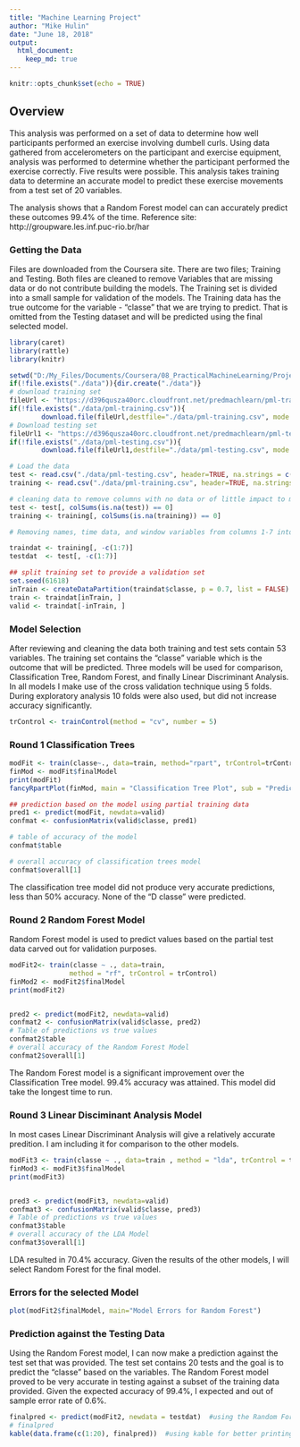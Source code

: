 ```yaml
---
title: "Machine Learning Project"
author: "Mike Hulin"
date: "June 18, 2018"
output: 
  html_document:
    keep_md: true
---
```


```r
knitr::opts_chunk$set(echo = TRUE)
```


## Overview
This analysis was performed on a set of data to determine how well participants performed an exercise involving dumbell curls.  Using data gathered from accelerometers on the participant and exercise equipment, analysis was performed to determine whether the participant performed the exercise correctly.  Five results were possible.  This analysis takes training data to determine an accurate model to predict these exercise movements from a test set of 20 variables.

The analysis shows that a Random Forest model can can accurately predict these outcomes 99.4% of the time.
Reference site: http://groupware.les.inf.puc-rio.br/har 

### Getting the Data

Files are downloaded from the Coursera site.  There are two files; Training and Testing.  Both files are cleaned to remove
Variables that are missing data or do not contribute building the models.  The Training set is divided into a small sample for validation of the models.  The Training data has the true outcome for the variable - "classe" that we are trying to predict.  That is omitted from the Testing dataset and will be predicted using the final selected model.

```r
library(caret)
library(rattle)
library(knitr)

setwd("D:/My_Files/Documents/Coursera/08_PracticalMachineLearning/Project/")
if(!file.exists("./data")){dir.create("./data")}
# download training set
fileUrl <- "https://d396qusza40orc.cloudfront.net/predmachlearn/pml-training.csv"
if(!file.exists("./data/pml-training.csv")){
        download.file(fileUrl,destfile="./data/pml-training.csv", mode = "wb")}
# Download testing set
fileUrl1 <- "https://d396qusza40orc.cloudfront.net/predmachlearn/pml-testing.csv"
if(!file.exists("./data/pml-testing.csv")){
        download.file(fileUrl1,destfile="./data/pml-testing.csv", mode = "wb")}

# Load the data
test <- read.csv("./data/pml-testing.csv", header=TRUE, na.strings = c("NA", ""))
training <- read.csv("./data/pml-training.csv", header=TRUE, na.strings = c("NA", ""))

# cleaning data to remove columns with no data or of little impact to model creation
test <- test[, colSums(is.na(test)) == 0]
training <- training[, colSums(is.na(training)) == 0]

# Removing names, time data, and window variables from columns 1-7 into working data sets

traindat <- training[, -c(1:7)] 
testdat  <- test[, -c(1:7)]

## split training set to provide a validation set
set.seed(61618) 
inTrain <- createDataPartition(traindat$classe, p = 0.7, list = FALSE)
train <- traindat[inTrain, ]
valid <- traindat[-inTrain, ]

```


### Model Selection

After reviewing and cleaning the data both training and test sets contain 53 variables.  The training set contains the "classe" variable which is the outcome that will be predicted.  Three models will be used for comparison, Classification Tree, Random Forest, and finally Linear Discriminant Analysis.  In all models I make use of the cross validation technique using 5 folds.  During exploratory analysis 10 folds were also used, but did not increase accuracy significantly.

```r

trControl <- trainControl(method = "cv", number = 5)
```

### Round 1 Classification Trees
```r

modFit <- train(classe~., data=train, method="rpart", trControl=trControl)
finMod <- modFit$finalModel
print(modFit)
fancyRpartPlot(finMod, main = "Classification Tree Plot", sub = "Predicted Exercise Outcomes")  ## Print the tree

## prediction based on the model using partial training data
pred1 <- predict(modFit, newdata=valid)
confmat <- confusionMatrix(valid$classe, pred1)

# table of accuracy of the model
confmat$table

# overall accuracy of classification trees model
confmat$overall[1]

```

The classification tree model did not produce very accurate predictions, less than 50% accuracy.  None of the "D classe" were predicted.


### Round 2 Random Forest Model

Random Forest model is used to predict values based on the partial test data carved out for validation purposes.
```r
modFit2<- train(classe ~ ., data=train,  
               method = "rf", trControl = trControl)
finMod2 <- modFit2$finalModel
print(modFit2)


pred2 <- predict(modFit2, newdata=valid)
confmat2 <- confusionMatrix(valid$classe, pred2)
# Table of predictions vs true values
confmat2$table
# overall accuracy of the Random Forest Model
confmat2$overall[1]
```

The Random Forest model is a significant improvement over the Classification Tree model.  99.4% accuracy was attained.  This model did take the longest time to run.

### Round 3 Linear Disciminant Analysis Model

In most cases Linear Discriminant Analysis will give a relatively accurate predition.  I am including it for comparison to the other models.

```r
modFit3 <- train(classe ~ ., data=train , method = "lda", trControl = trControl)
finMod3 <- modFit3$finalModel
print(modFit3)


pred3 <- predict(modFit3, newdata=valid)
confmat3 <- confusionMatrix(valid$classe, pred3)
# Table of predictions vs true values
confmat3$table
# overall accuracy of the LDA Model
confmat3$overall[1]
```

LDA resulted in 70.4% accuracy.  Given the results of the other models, I will select Random Forest for the final model.

### Errors for the selected Model

```r
plot(modFit2$finalModel, main="Model Errors for Random Forest")
```

### Prediction against the Testing Data

Using the Random Forest model, I can now make a prediction against the test set that was provided.  The test set contains 20 tests and the goal is to predict the "classe" based on the variables.  The Random Forest model proved to be very accurate in testing against a subset of the training data provided.   Given the expected accuracy of 99.4%, I expected and out of sample error rate of 0.6%.  
```r
finalpred <- predict(modFit2, newdata = testdat)  #using the Random Forest Model
# finalpred
kable(data.frame(c(1:20), finalpred))  #using kable for better printing.
```

